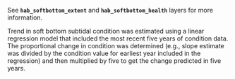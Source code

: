 See **`hab_softbottom_extent`** and **`hab_softbottom_health`** layers for more information.

Trend in soft bottom subtidal condition was estimated using a linear regression model that included the most recent five years of condition data. The proportional change in condition was determined (e.g., slope estimate was divided by the condition value for earliest year included in the regression) and then multiplied by five to get the change predicted in five years.   